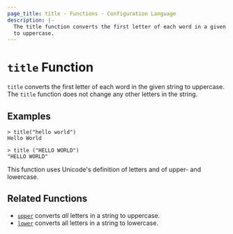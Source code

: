 ```yaml
---
page_title: title - Functions - Configuration Language
description: |-
  The title function converts the first letter of each word in a given string
  to uppercase.
---
```


# `title` Function

`title` converts the first letter of each word in the given string to uppercase. The `title` function does not change any other letters in the string.

## Examples

```
> title("hello world")
Hello World
```
```
> title ("HELLO WORLD")
"HELLO WORLD"
```

This function uses Unicode's definition of letters and of upper- and lowercase.

## Related Functions

* [`upper`](/terraform/language/functions/upper) converts _all_ letters in a string to uppercase.
* [`lower`](/terraform/language/functions/lower) converts all letters in a string to lowercase.

